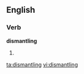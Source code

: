 
==English==

===Verb===
'''dismantling'''

# {{present participle of|[[dismantle]]}}

[[ta:dismantling]]
[[vi:dismantling]]